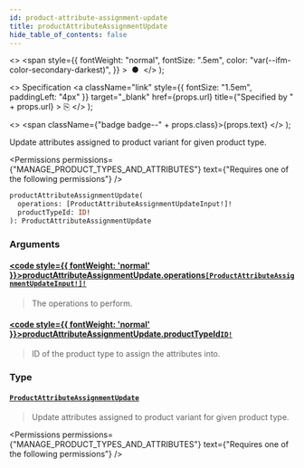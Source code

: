 ```yaml
---
id: product-attribute-assignment-update
title: productAttributeAssignmentUpdate
hide_table_of_contents: false
---
```


  <>
    <span
      style={{
        fontWeight: "normal",
        fontSize: ".5em",
        color: "var(--ifm-color-secondary-darkest)",
      }}
    >
      &nbsp;●&nbsp;
    </span>
  </>
);

  <>
    Specification
    <a
      className="link"
      style={{ fontSize: "1.5em", paddingLeft: "4px" }}
      target="\_blank"
      href={props.url}
      title={"Specified by " + props.url}
    >
      ⎘
    </a>
  </>
);

  <>
    <span className={"badge badge--" + props.class}>{props.text}</span>
  </>
);

Update attributes assigned to product variant for given product type.

<Badge text="Added in Saleor 3.1" class="secondary margin-bottom--sm" />

<Permissions
  permissions={"MANAGE_PRODUCT_TYPES_AND_ATTRIBUTES"}
  text={"Requires one of the following permissions"}
/>

```graphql
productAttributeAssignmentUpdate(
  operations: [ProductAttributeAssignmentUpdateInput!]!
  productTypeId: ID!
): ProductAttributeAssignmentUpdate
```

### Arguments

#### [<code style={{ fontWeight: 'normal' }}>productAttributeAssignmentUpdate.<b>operations</b></code>](#)<Bullet />[`[ProductAttributeAssignmentUpdateInput!]!`](../../../api-reference/products/inputs/product-attribute-assignment-update-input) <Badge class="secondary" text="non-null"/> <Badge class="secondary" text="input"/>

> The operations to perform.

#### [<code style={{ fontWeight: 'normal' }}>productAttributeAssignmentUpdate.<b>productTypeId</b></code>](#)<Bullet />[`ID!`](../../../api-reference/miscellaneous/scalars/id) <Badge class="secondary" text="non-null"/> <Badge class="secondary" text="scalar"/>

> ID of the product type to assign the attributes into.

### Type

#### [`ProductAttributeAssignmentUpdate`](../../../api-reference/products/objects/product-attribute-assignment-update) <Badge class="secondary" text="object"/>

> Update attributes assigned to product variant for given product type.

<Badge text="Added in Saleor 3.1" class="secondary margin-bottom--sm" />

<Permissions
  permissions={"MANAGE_PRODUCT_TYPES_AND_ATTRIBUTES"}
  text={"Requires one of the following permissions"}
/>

>

